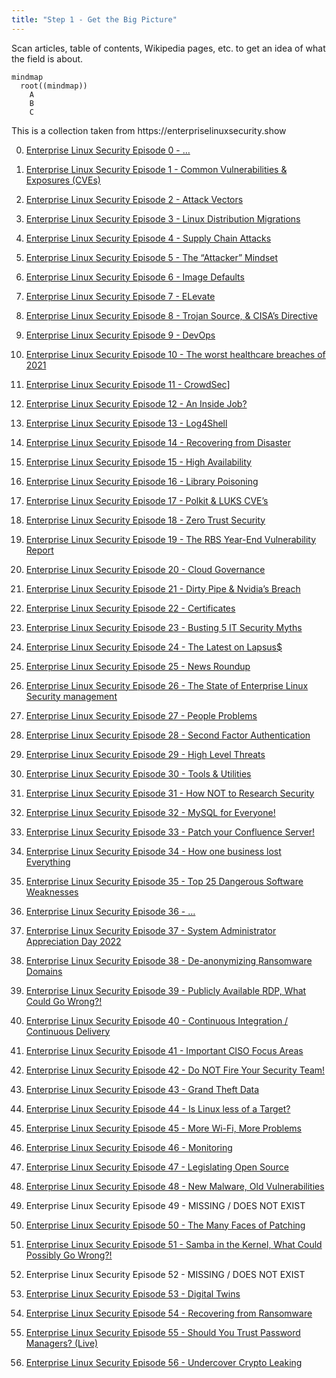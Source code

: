 ```yaml
---
title: "Step 1 - Get the Big Picture"
---
```


Scan articles, table of contents, Wikipedia pages, etc. to get an idea of what the field is about.

```mermaid
mindmap
  root((mindmap))
    A
    B
    C
```

This is a collection taken from https://enterpriselinuxsecurity.show

0. [Enterprise Linux Security Episode 0 - ...](https://www.youtube.com/watch?v=tLc60arwMV0&list=PLT98CRl2KxKHgBWIp7XBwVjGf6dmOCj98&index=1)

1. [Enterprise Linux Security Episode 1 - Common Vulnerabilities & Exposures (CVEs)](https://www.youtube.com/watch?v=tLc60arwMV0&list=PLT98CRl2KxKHgBWIp7XBwVjGf6dmOCj98&index=2)

2. [Enterprise Linux Security Episode 2 - Attack Vectors](https://www.youtube.com/watch?v=tLc60arwMV0&list=PLT98CRl2KxKHgBWIp7XBwVjGf6dmOCj98&index=3)

3. [Enterprise Linux Security Episode 3 - Linux Distribution Migrations](https://www.youtube.com/watch?v=tLc60arwMV0&list=PLT98CRl2KxKHgBWIp7XBwVjGf6dmOCj98&index=4)

4. [Enterprise Linux Security Episode 4 - Supply Chain Attacks](https://www.youtube.com/watch?v=tLc60arwMV0&list=PLT98CRl2KxKHgBWIp7XBwVjGf6dmOCj98&index=5)

5. [Enterprise Linux Security Episode 5 - The "Attacker" Mindset](https://www.youtube.com/watch?v=tLc60arwMV0&list=PLT98CRl2KxKHgBWIp7XBwVjGf6dmOCj98&index=6)

6. [Enterprise Linux Security Episode 6 - Image Defaults](https://www.youtube.com/watch?v=tLc60arwMV0&list=PLT98CRl2KxKHgBWIp7XBwVjGf6dmOCj98&index=7)

7. [Enterprise Linux Security Episode 7 - ELevate](https://www.youtube.com/watch?v=tLc60arwMV0&list=PLT98CRl2KxKHgBWIp7XBwVjGf6dmOCj98&index=8)

8. [Enterprise Linux Security Episode 8 - Trojan Source, & CISA's Directive](https://www.youtube.com/watch?v=tLc60arwMV0&list=PLT98CRl2KxKHgBWIp7XBwVjGf6dmOCj98&index=9)

9. [Enterprise Linux Security Episode 9 - DevOps](https://www.youtube.com/watch?v=tLc60arwMV0&list=PLT98CRl2KxKHgBWIp7XBwVjGf6dmOCj98&index=10)

10. [Enterprise Linux Security Episode 10 - The worst healthcare breaches of 2021](https://www.youtube.com/watch?v=tLc60arwMV0&list=PLT98CRl2KxKHgBWIp7XBwVjGf6dmOCj98&index=11)

11. [Enterprise Linux Security Episode 11 - CrowdSec](https://www.youtube.com/watch?v=tLc60arwMV0&list=PLT98CRl2KxKHgBWIp7XBwVjGf6dmOCj98&index=12)]
 
12. [Enterprise Linux Security Episode 12 - An Inside Job?](https://www.youtube.com/watch?v=tLc60arwMV0&list=PLT98CRl2KxKHgBWIp7XBwVjGf6dmOCj98&index=13)

13. [Enterprise Linux Security Episode 13 - Log4Shell](https://www.youtube.com/watch?v=tLc60arwMV0&list=PLT98CRl2KxKHgBWIp7XBwVjGf6dmOCj98&index=14)

14. [Enterprise Linux Security Episode 14 - Recovering from Disaster](https://www.youtube.com/watch?v=tLc60arwMV0&list=PLT98CRl2KxKHgBWIp7XBwVjGf6dmOCj98&index=15)

15. [Enterprise Linux Security Episode 15 - High Availability](https://www.youtube.com/watch?v=tLc60arwMV0&list=PLT98CRl2KxKHgBWIp7XBwVjGf6dmOCj98&index=16)

16. [Enterprise Linux Security Episode 16 - Library Poisoning](https://www.youtube.com/watch?v=tLc60arwMV0&list=PLT98CRl2KxKHgBWIp7XBwVjGf6dmOCj98&index=17)

17. [Enterprise Linux Security Episode 17 - Polkit & LUKS CVE's](https://www.youtube.com/watch?v=tLc60arwMV0&list=PLT98CRl2KxKHgBWIp7XBwVjGf6dmOCj98&index=18)

18. [Enterprise Linux Security Episode 18 - Zero Trust Security](https://www.youtube.com/watch?v=tLc60arwMV0&list=PLT98CRl2KxKHgBWIp7XBwVjGf6dmOCj98&index=19)

19. [Enterprise Linux Security Episode 19 - The RBS Year-End Vulnerability Report](https://www.youtube.com/watch?v=tLc60arwMV0&list=PLT98CRl2KxKHgBWIp7XBwVjGf6dmOCj98&index=20)

20. [Enterprise Linux Security Episode 20 - Cloud Governance](https://www.youtube.com/watch?v=tLc60arwMV0&list=PLT98CRl2KxKHgBWIp7XBwVjGf6dmOCj98&index=21)

21. [Enterprise Linux Security Episode 21 - Dirty Pipe & Nvidia's Breach](https://www.youtube.com/watch?v=tLc60arwMV0&list=PLT98CRl2KxKHgBWIp7XBwVjGf6dmOCj98&index=22)

22. [Enterprise Linux Security Episode 22 - Certificates](https://www.youtube.com/watch?v=tLc60arwMV0&list=PLT98CRl2KxKHgBWIp7XBwVjGf6dmOCj98&index=23)

23. [Enterprise Linux Security Episode 23 - Busting 5 IT Security Myths](https://www.youtube.com/watch?v=tLc60arwMV0&list=PLT98CRl2KxKHgBWIp7XBwVjGf6dmOCj98&index=24)

24. [Enterprise Linux Security Episode 24 - The Latest on Lapsus$](https://www.youtube.com/watch?v=tLc60arwMV0&list=PLT98CRl2KxKHgBWIp7XBwVjGf6dmOCj98&index=25)

25. [Enterprise Linux Security Episode 25 - News Roundup](https://www.youtube.com/watch?v=tLc60arwMV0&list=PLT98CRl2KxKHgBWIp7XBwVjGf6dmOCj98&index=26)

26. [Enterprise Linux Security Episode 26 - The State of Enterprise Linux Security management](https://www.youtube.com/watch?v=tLc60arwMV0&list=PLT98CRl2KxKHgBWIp7XBwVjGf6dmOCj98&index=27)

27. [Enterprise Linux Security Episode 27 - People Problems](https://www.youtube.com/watch?v=tLc60arwMV0&list=PLT98CRl2KxKHgBWIp7XBwVjGf6dmOCj98&index=28)

28. [Enterprise Linux Security Episode 28 - Second Factor Authentication](https://www.youtube.com/watch?v=tLc60arwMV0&list=PLT98CRl2KxKHgBWIp7XBwVjGf6dmOCj98&index=29)

29. [Enterprise Linux Security Episode 29 - High Level Threats](https://www.youtube.com/watch?v=tLc60arwMV0&list=PLT98CRl2KxKHgBWIp7XBwVjGf6dmOCj98&index=30)

30. [Enterprise Linux Security Episode 30 - Tools & Utilities](https://www.youtube.com/watch?v=tLc60arwMV0&list=PLT98CRl2KxKHgBWIp7XBwVjGf6dmOCj98&index=31)

31. [Enterprise Linux Security Episode 31 - How NOT to Research Security](https://www.youtube.com/watch?v=tLc60arwMV0&list=PLT98CRl2KxKHgBWIp7XBwVjGf6dmOCj98&index=32)

32. [Enterprise Linux Security Episode 32 - MySQL for Everyone!](https://www.youtube.com/watch?v=tLc60arwMV0&list=PLT98CRl2KxKHgBWIp7XBwVjGf6dmOCj98&index=33)

33. [Enterprise Linux Security Episode 33 - Patch your Confluence Server!](https://www.youtube.com/watch?v=tLc60arwMV0&list=PLT98CRl2KxKHgBWIp7XBwVjGf6dmOCj98&index=34)

34. [Enterprise Linux Security Episode 34 - How one business lost Everything](https://www.youtube.com/watch?v=tLc60arwMV0&list=PLT98CRl2KxKHgBWIp7XBwVjGf6dmOCj98&index=35)

35. [Enterprise Linux Security Episode 35 - Top 25 Dangerous Software Weaknesses](https://www.youtube.com/watch?v=tLc60arwMV0&list=PLT98CRl2KxKHgBWIp7XBwVjGf6dmOCj98&index=36)

36. [Enterprise Linux Security Episode 36 - ...](https://www.youtube.com/watch?v=tLc60arwMV0&list=PLT98CRl2KxKHgBWIp7XBwVjGf6dmOCj98&index=37)

37. [Enterprise Linux Security Episode 37 - System Administrator Appreciation Day 2022](https://www.youtube.com/watch?v=tLc60arwMV0&list=PLT98CRl2KxKHgBWIp7XBwVjGf6dmOCj98&index=38)

38. [Enterprise Linux Security Episode 38 - De-anonymizing Ransomware Domains](https://www.youtube.com/watch?v=tLc60arwMV0&list=PLT98CRl2KxKHgBWIp7XBwVjGf6dmOCj98&index=39)

39. [Enterprise Linux Security Episode 39 - Publicly Available RDP, What Could Go Wrong?!](https://www.youtube.com/watch?v=tLc60arwMV0&list=PLT98CRl2KxKHgBWIp7XBwVjGf6dmOCj98&index=40)

40. [Enterprise Linux Security Episode 40 - Continuous Integration / Continuous Delivery](https://www.youtube.com/watch?v=tLc60arwMV0&list=PLT98CRl2KxKHgBWIp7XBwVjGf6dmOCj98&index=41)

41. [Enterprise Linux Security Episode 41 - Important CISO Focus Areas](https://www.youtube.com/watch?v=tLc60arwMV0&list=PLT98CRl2KxKHgBWIp7XBwVjGf6dmOCj98&index=42)

42. [Enterprise Linux Security Episode 42 - Do NOT Fire Your Security Team!](https://www.youtube.com/watch?v=tLc60arwMV0&list=PLT98CRl2KxKHgBWIp7XBwVjGf6dmOCj98&index=43)

43. [Enterprise Linux Security Episode 43 - Grand Theft Data](https://www.youtube.com/watch?v=tLc60arwMV0&list=PLT98CRl2KxKHgBWIp7XBwVjGf6dmOCj98&index=44)

44. [Enterprise Linux Security Episode 44 - Is Linux less of a Target?](https://www.youtube.com/watch?v=tLc60arwMV0&list=PLT98CRl2KxKHgBWIp7XBwVjGf6dmOCj98&index=45)

45. [Enterprise Linux Security Episode 45 - More Wi-Fi, More Problems](https://www.youtube.com/watch?v=tLc60arwMV0&list=PLT98CRl2KxKHgBWIp7XBwVjGf6dmOCj98&index=46)

46. [Enterprise Linux Security Episode 46 - Monitoring](https://www.youtube.com/watch?v=tLc60arwMV0&list=PLT98CRl2KxKHgBWIp7XBwVjGf6dmOCj98&index=47)

47. [Enterprise Linux Security Episode 47 - Legislating Open Source](https://www.youtube.com/watch?v=tLc60arwMV0&list=PLT98CRl2KxKHgBWIp7XBwVjGf6dmOCj98&index=48)

48. [Enterprise Linux Security Episode 48 - New Malware, Old Vulnerabilities](https://www.youtube.com/watch?v=tLc60arwMV0&list=PLT98CRl2KxKHgBWIp7XBwVjGf6dmOCj98&index=49)

49. Enterprise Linux Security Episode 49 - MISSING / DOES NOT EXIST

50. [Enterprise Linux Security Episode 50 - The Many Faces of Patching](https://www.youtube.com/watch?v=tLc60arwMV0&list=PLT98CRl2KxKHgBWIp7XBwVjGf6dmOCj98&index=50)

51. [Enterprise Linux Security Episode 51 - Samba in the Kernel, What Could Possibly Go Wrong?!](https://www.youtube.com/watch?v=tLc60arwMV0&list=PLT98CRl2KxKHgBWIp7XBwVjGf6dmOCj98&index=51)

52. Enterprise Linux Security Episode 52 - MISSING / DOES NOT EXIST

53. [Enterprise Linux Security Episode 53 - Digital Twins](https://www.youtube.com/watch?v=tLc60arwMV0&list=PLT98CRl2KxKHgBWIp7XBwVjGf6dmOCj98&index=52)

54. [Enterprise Linux Security Episode 54 - Recovering from Ransomware](https://www.youtube.com/watch?v=tLc60arwMV0&list=PLT98CRl2KxKHgBWIp7XBwVjGf6dmOCj98&index=53)

55. [Enterprise Linux Security Episode 55 - Should You Trust Password Managers? (Live)](https://www.youtube.com/watch?v=tLc60arwMV0&list=PLT98CRl2KxKHgBWIp7XBwVjGf6dmOCj98&index=54)

56. [Enterprise Linux Security Episode 56 - Undercover Crypto Leaking](https://www.youtube.com/watch?v=tLc60arwMV0&list=PLT98CRl2KxKHgBWIp7XBwVjGf6dmOCj98&index=55)

